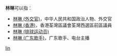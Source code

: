 '''林琳'''可以指：
* [[林琳_(外交官)|林琳 (外交官)]]，中华人民共和国政治人物、外交官
* [[林琳_(香港)|林琳 (香港)]]，香港荃灣區議會荃灣西選區前區議員
* [[林琳_(排球运动员)|林琳 (排球运动员)]]
* [[林琳_(广东歌手)|林琳 (广东歌手)]]，广东歌手、电台主播<!--同名歌手多个，但关注度不详-->

{{disambig}}

[[Category:二字林姓人名消歧义|lin]]